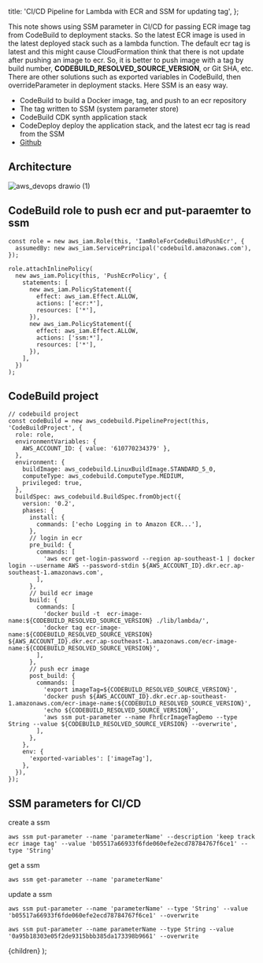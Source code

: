   title: 'CI/CD Pipeline for Lambda with ECR and SSM for updating tag',
};


This note shows using SSM parameter in CI/CD for passing ECR image tag from CodeBuild to deployment stacks. So the latest ECR image is used in the latest deployed stack such as a lambda function. The default ecr tag is latest and this might cause CloudFormation think that there is not update after pushing an image to ecr. So, it is better to push image with a tag by build number, **CODEBUILD_RESOLVED_SOURCE_VERSION**, or Git SHA, etc. There are other solutions such as exported variables in CodeBuild, then overrideParameter in deployment stacks. Here SSM is an easy way.

- CodeBuild to build a Docker image, tag, and push to an ecr repository
- The tag written to SSM (system parameter store)
- CodeBuild CDK synth application stack
- CodeDeploy deploy the application stack, and the latest ecr tag is read from the SSM
- [Github](https://github.com/entest-hai/aws-devops/tree/cdk-ts-codebuild-push-ecr)

## Architecture

![aws_devops drawio (1)](https://user-images.githubusercontent.com/20411077/156108554-8f6f728f-cf18-4a08-b0df-2d9773e860aa.png)

## CodeBuild role to push ecr and put-paraemter to ssm

```tsx
const role = new aws_iam.Role(this, 'IamRoleForCodeBuildPushEcr', {
  assumedBy: new aws_iam.ServicePrincipal('codebuild.amazonaws.com'),
});

role.attachInlinePolicy(
  new aws_iam.Policy(this, 'PushEcrPolicy', {
    statements: [
      new aws_iam.PolicyStatement({
        effect: aws_iam.Effect.ALLOW,
        actions: ['ecr:*'],
        resources: ['*'],
      }),
      new aws_iam.PolicyStatement({
        effect: aws_iam.Effect.ALLOW,
        actions: ['ssm:*'],
        resources: ['*'],
      }),
    ],
  })
);
```

## CodeBuild project

```tsx
// codebuild project
const codeBuild = new aws_codebuild.PipelineProject(this, 'CodeBuildProject', {
  role: role,
  environmentVariables: {
    AWS_ACCOUNT_ID: { value: '610770234379' },
  },
  environment: {
    buildImage: aws_codebuild.LinuxBuildImage.STANDARD_5_0,
    computeType: aws_codebuild.ComputeType.MEDIUM,
    privileged: true,
  },
  buildSpec: aws_codebuild.BuildSpec.fromObject({
    version: '0.2',
    phases: {
      install: {
        commands: ['echo Logging in to Amazon ECR...'],
      },
      // login in ecr
      pre_build: {
        commands: [
          'aws ecr get-login-password --region ap-southeast-1 | docker login --username AWS --password-stdin ${AWS_ACCOUNT_ID}.dkr.ecr.ap-southeast-1.amazonaws.com',
        ],
      },
      // build ecr image
      build: {
        commands: [
          'docker build -t  ecr-image-name:${CODEBUILD_RESOLVED_SOURCE_VERSION} ./lib/lambda/',
          'docker tag ecr-image-name:${CODEBUILD_RESOLVED_SOURCE_VERSION} ${AWS_ACCOUNT_ID}.dkr.ecr.ap-southeast-1.amazonaws.com/ecr-image-name:${CODEBUILD_RESOLVED_SOURCE_VERSION}',
        ],
      },
      // push ecr image
      post_build: {
        commands: [
          'export imageTag=${CODEBUILD_RESOLVED_SOURCE_VERSION}',
          'docker push ${AWS_ACCOUNT_ID}.dkr.ecr.ap-southeast-1.amazonaws.com/ecr-image-name:${CODEBUILD_RESOLVED_SOURCE_VERSION}',
          'echo ${CODEBUILD_RESOLVED_SOURCE_VERSION}',
          'aws ssm put-parameter --name FhrEcrImageTagDemo --type String --value ${CODEBUILD_RESOLVED_SOURCE_VERSION} --overwrite',
        ],
      },
    },
    env: {
      'exported-variables': ['imageTag'],
    },
  }),
});
```

## SSM parameters for CI/CD

create a ssm

```shell
aws ssm put-parameter --name 'parameterName' --description 'keep track ecr image tag' --value 'b05517a66933f6fde060efe2ecd78784767f6ce1' --type 'String'
```

get a ssm

```shell
aws ssm get-parameter --name 'parameterName'
```

update a ssm

```shell
aws ssm put-parameter --name 'parameterName' --type 'String' --value 'b05517a66933f6fde060efe2ecd78784767f6ce1' --overwrite
```

```shell
aws ssm put-parameter --name parameterName --type String --value '0a95b18303e05f2de9315bbb385da173398b9661' --overwrite
```

  <MyLayoutTest frontmatter={meta}>{children}</MyLayoutTest>
);
